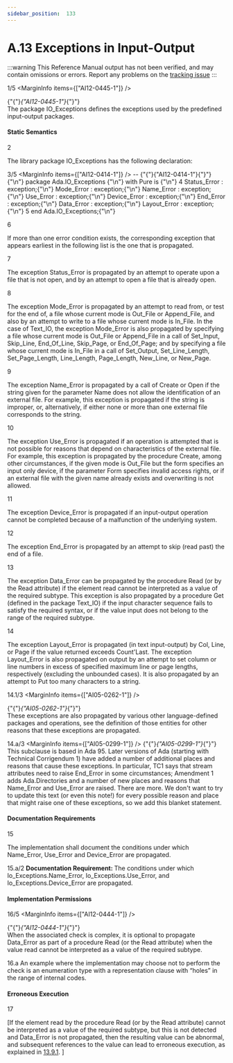 ```yaml
---
sidebar_position:  133
---
```


# A.13 Exceptions in Input-Output

:::warning
This Reference Manual output has not been verified,
and may contain omissions or errors.
Report any problems on the [tracking issue](https://github.com/ada-lang-io/ada-lang-io/issues/20)
:::


<MarginText>1/5</MarginText>
<MarginInfo items={["AI12-0445-1"]} />
<p>{"{"}<em>{"AI12-0445-1"}</em>{"}"} <br />The package IO_Exceptions defines the exceptions used  by the predefined input-output packages. <br /></p>


#### Static Semantics

<MarginText>2</MarginText>
<p>The library package IO_Exceptions has the following declaration: <br /></p>

<MarginText>3/5</MarginText>
<MarginInfo items={["AI12-0414-1"]} />
<CodeBlock language="ada">
--  {"{"}{"AI12-0414-1"}{"}"}{"\n"} package Ada.IO_Exceptions {"\n"}   with  Pure is {"\n"}
<MarginText>4</MarginText>
   Status_Error : exception;{"\n"}   Mode_Error   : exception;{"\n"}   Name_Error   : exception;{"\n"}   Use_Error    : exception;{"\n"}   Device_Error : exception;{"\n"}   End_Error    : exception;{"\n"}   Data_Error   : exception;{"\n"}   Layout_Error : exception;{"\n"}
<MarginText>5</MarginText>
end Ada.IO_Exceptions;{"\n"}

</CodeBlock>
<MarginText>6</MarginText>
<p>If more than one error condition exists, the corresponding exception that appears earliest in the following list is the one that is propagated.<br /></p>

<MarginText>7</MarginText>
<p>The exception Status_Error is propagated by an attempt to operate upon a file that is not open, and by an attempt to open a file that is already open.<br /></p>

<MarginText>8</MarginText>
<p>The exception Mode_Error is propagated by an attempt to read from, or test for the end of, a file whose current mode is Out_File or Append_File, and also by an attempt to write to a file whose current mode is In_File. In the case of Text_IO, the exception Mode_Error is also propagated by specifying a file whose current mode is Out_File or Append_File in a call of Set_Input, Skip_Line, End_Of_Line, Skip_Page, or End_Of_Page; and by specifying a file whose current mode is In_File in a call of Set_Output, Set_Line_Length, Set_Page_Length, Line_Length, Page_Length, New_Line, or New_Page.<br /></p>

<MarginText>9</MarginText>
<p>The exception Name_Error is propagated by a call of Create or Open if the string given for the parameter Name does not allow the identification of an external file. For example, this exception is propagated if the string is improper, or, alternatively, if either none or more than one external file corresponds to the string.<br /></p>

<MarginText>10</MarginText>
<p>The exception Use_Error is propagated if an operation is attempted that is not possible for reasons that depend on characteristics of the external file. For example, this exception is propagated by the procedure Create, among other circumstances, if the given mode is Out_File but the form specifies an input only device, if the parameter Form specifies invalid access rights, or if an external file with the given name already exists and overwriting is not allowed.<br /></p>

<MarginText>11</MarginText>
<p>The exception Device_Error is propagated if an input-output operation cannot be completed because of a malfunction of the underlying system.<br /></p>

<MarginText>12</MarginText>
<p>The exception End_Error is propagated by an attempt to skip (read past) the end of a file.<br /></p>

<MarginText>13</MarginText>
<p>The exception Data_Error can be propagated by the procedure Read (or by the Read attribute) if the element read cannot be interpreted as a value of the required subtype. This exception is also propagated by a procedure Get (defined in the package Text_IO) if the input character sequence fails to satisfy the required syntax, or if the value input does not belong to the range of the required subtype.<br /></p>

<MarginText>14</MarginText>
<p>The exception Layout_Error is propagated (in text input-output) by Col, Line, or Page if the value returned exceeds Count'Last. The exception Layout_Error is also propagated on output by an attempt to set column or line numbers in excess of specified maximum line or page lengths, respectively (excluding the unbounded cases). It is also propagated by an attempt to Put too many characters to a string.<br /></p>

<MarginText>14.1/3</MarginText>
<MarginInfo items={["AI05-0262-1"]} />
<p>{"{"}<em>{"AI05-0262-1"}</em>{"}"} <br />These exceptions are also propagated by various other language-defined packages and operations, see the definition of those entities for other reasons that these exceptions are propagated.<br /></p>

<MarginText>14.a/3</MarginText>
<MarginInfo items={["AI05-0299-1"]} />
<Admonition type="aarm" aarm="reason" title="Reason: ">
<strong></strong>{"{"}<em>{"AI05-0299-1"}</em>{"}"} <br />This subclause is based in Ada 95. Later versions of Ada (starting with Technical Corrigendum 1) have added a number of additional places and reasons that cause these exceptions. In particular, TC1 says that stream attributes need to raise End_Error in some circumstances; Amendment 1 adds Ada.Directories and a number of new places and reasons that Name_Error and Use_Error are raised. There are more. We don't want to try to update this text (or even this note!) for every possible reason and place that might raise one of these exceptions, so we add this blanket statement. <br /></Admonition>


#### Documentation Requirements

<MarginText>15</MarginText>
<p>The implementation shall document the conditions under which Name_Error, Use_Error and Device_Error are propagated. <br /></p>

<MarginText>15.a/2</MarginText>
<Admonition type="aarm" aarm="note" title="Note: ">
<strong>Documentation Requirement: </strong>The conditions under which Io_Exceptions.Name_Error, Io_Exceptions.Use_Error, and Io_Exceptions.Device_Error are propagated.<br /></Admonition>


#### Implementation Permissions

<MarginText>16/5</MarginText>
<MarginInfo items={["AI12-0444-1"]} />
<p>{"{"}<em>{"AI12-0444-1"}</em>{"}"} <br />When  the associated check is  complex, it is optional to  propagate Data_Error as part of a procedure Read (or the Read attribute) when  the value read cannot be interpreted as a value of the required subtype. <br /></p>

<MarginText>16.a</MarginText>
<Admonition type="aarm" aarm="ramification" title="Ramification: ">
<strong></strong>An example where the implementation may choose not to perform the check is an enumeration type with a representation clause with &ldquo;holes&rdquo; in the range of internal codes.<br /></Admonition>


#### Erroneous Execution

<MarginText>17</MarginText>
<p>[If the element read by the procedure Read (or by the Read attribute) cannot be interpreted as a value of the required subtype, but this is not detected and Data_Error is not propagated, then the resulting value can be abnormal, and subsequent references to the value can lead to erroneous execution, as explained in <a href="../AA-13/AA-13.9#Subclause_13.9.1">13.9.1</a>. ]<br /></p>

